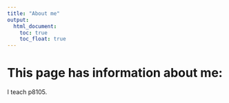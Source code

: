 ```yaml
---
title: "About me"
output: 
  html_document:
    toc: true
    toc_float: true
---
```


# This page has information about me:

I teach p8105.






